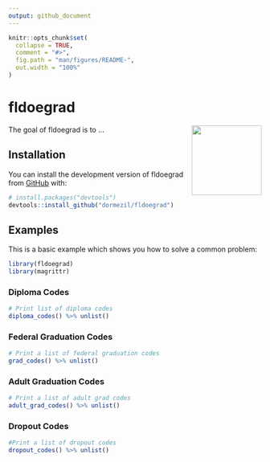 ```yaml
---
output: github_document
---
```


<!-- README.md is generated from README.Rmd. Please edit that file -->

```r
knitr::opts_chunk$set(
  collapse = TRUE,
  comment = "#>",
  fig.path = "man/figures/README-",
  out.width = "100%"
)
```

# fldoegrad

<!-- badges: start -->
 <img src="man/figures/logo.png" align="right" height="139" />
<!-- badges: end -->

The goal of fldoegrad is to ...

## Installation

You can install the development version of fldoegrad from [GitHub](https://github.com/) with:

``` r
# install.packages("devtools")
devtools::install_github("dormezil/fldoegrad")
```

## Examples

This is a basic example which shows you how to solve a common problem:

```r
library(fldoegrad)
library(magrittr)
```

### Diploma Codes
```r
# Print list of diploma codes
diploma_codes() %>% unlist()
```
### Federal Graduation Codes
```r
# Print a list of federal graduation codes
grad_codes() %>% unlist()
```

### Adult Graduation Codes
```r
# Print a list of adult grad codes
adult_grad_codes() %>% unlist()
```

### Dropout Codes
```r
#Print a list of dropout codes
dropout_codes() %>% unlist()
```

